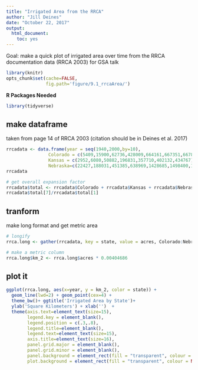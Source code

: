 ```yaml
---
title: "Irrigated Area from the RRCA"
author: "Jill Deines"
date: "October 22, 2017"
output:
  html_document:
    toc: yes
---
```


Goal: make a quick plot of irrigated area over time from the RRCA documentation data (RRCA 2003) for GSA talk

```r
library(knitr)
opts_chunk$set(cache=FALSE, 
               fig.path='figure/9.1_rrcaArea/')
```

**R Packages Needed**

```r
library(tidyverse)
```

## make dataframe
taken from page 14 of RRCA 2003 (citation should be in Deines et al. 2017)

```r
rrcadata <- data.frame(year = seq(1940,2000,by=10),
                Colorado = c(5409,15900,62736,428009,664161,667351,667891),
                Kansas = c(2952,6080,50882,196831,357710,402132,434767),
                Nebraska=c(22427,188031,451385,638969,1428685,1498400,1654452))
rrcadata

# get overall expansion factor
rrcadata$total <- rrcadata$Colorado + rrcadata$Kansas + rrcadata$Nebraska
rrcadata$total[7]/rrcadata$total[1]
```

## tranform
make long format and get metric area

```r
# longify
rrca.long <- gather(rrcadata, key = state, value = acres, Colorado:Nebraska)

# make a metric column
rrca.long$km_2 <- rrca.long$acres * 0.00404686
```


## plot it

```r
ggplot(rrca.long, aes(x=year, y = km_2, color = state)) +
  geom_line(lwd=2) + geom_point(cex=4) +
  theme_bw()+ ggtitle('Irrigated Area by State')+
  ylab('Square Kilometers') + xlab('')  +
  theme(axis.text=element_text(size=15),
        legend.key = element_blank(),
        legend.position = c(.3,.8),
        legend.title=element_blank(),
        legend.text=element_text(size=15),
        axis.title=element_text(size=16),        
        panel.grid.major = element_blank(),
        panel.grid.minor = element_blank(),
        panel.background = element_rect(fill = "transparent", colour = NA),
        plot.background = element_rect(fill = "transparent", colour = NA))
```

